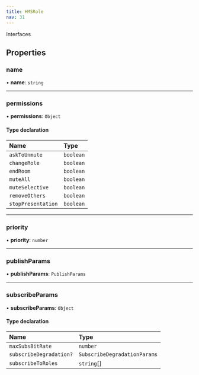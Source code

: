 ```yaml
---
title: HMSRole
nav: 31
---
```


Interfaces

## Properties

### name

• **name**: `string`

---

### permissions

• **permissions**: `Object`

#### Type declaration

| Name               | Type      |
| :----------------- | :-------- |
| `askToUnmute`      | `boolean` |
| `changeRole`       | `boolean` |
| `endRoom`          | `boolean` |
| `muteAll`          | `boolean` |
| `muteSelective`    | `boolean` |
| `removeOthers`     | `boolean` |
| `stopPresentation` | `boolean` |

---

### priority

• **priority**: `number`

---

### publishParams

• **publishParams**: `PublishParams`

---

### subscribeParams

• **subscribeParams**: `Object`

#### Type declaration

| Name                    | Type                         |
| :---------------------- | :--------------------------- |
| `maxSubsBitRate`        | `number`                     |
| `subscribeDegradation?` | `SubscribeDegradationParams` |
| `subscribeToRoles`      | `string`[]                   |
